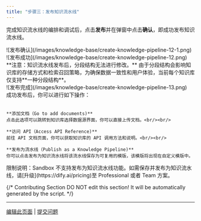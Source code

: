 ```yaml
---
title: "步骤三：发布知识流水线"
---
```


完成知识流水线的编排和调试后，点击**发布**并在弹窗中点击**确认**，即成功发布知识流水线。

<div style={{display: 'flex', flexWrap: 'wrap', gap: '30px'}}>
  <div style={{flex: 1, minWidth: '200px'}}>
    ![发布确认](/images/knowledge-base/create-knowledge-pipeline-12-1.png)
  </div>
  <div style={{flex: 2, minWidth: '300px'}}>
    ![发布成功](/images/knowledge-base/create-knowledge-pipeline-12.png)
  </div>
</div>

<Warning>
  **注意：知识流水线发布后，分段结构无法进行修改。**
  由于分段结构会影响知识库的存储方式和检索召回策略，为确保数据一致性和用户体验，当前每个知识库仅支持**一种分段结构**。
</Warning>

<div style={{display: 'flex', flexWrap: 'wrap', gap: '30px'}}>
  <div style={{flex: 2, minWidth: '200px'}}>
    ![发布完成](/images/knowledge-base/create-knowledge-pipeline-13.png)
  </div>
  <div style={{flex: 3, minWidth: '300px'}}>
    成功发布后，你可以进行如下操作：<br/><br/>

    **添加文档（Go to add documents)**  
    点击此选项可以跳转到知识库选择数据源界面，你可以直接上传文档。<br/><br/>

    **访问 API（Access API Reference)**
    前往 API 文档页面，你可以获取知识库的 API 调用方法和说明。<br/><br/>

    **发布为流水线（Publish as a Knowledge Pipeline)**  
    你可以点击发布为知识流水线将该流水线保存为可复用的模版，该模版将出现在自定义模版中。
  </div>
</div>

<Warning>
    限制说明：Sandbox 不支持发布为知识流水线功能。如需保存并发布为知识流水线，请[升级](https://dify.ai/pricing)至 Professional 或者 Team 方案。
</Warning>

{/*
Contributing Section
DO NOT edit this section!
It will be automatically generated by the script.
*/}

---

[编辑此页面](https://github.com/langgenius/dify-docs/edit/main/zh-hans/guides/knowledge-base/knowledge-pipeline/publish-knowledge-pipeline.mdx) | [提交问题](https://github.com/langgenius/dify-docs/issues/new?template=docs.yml)


